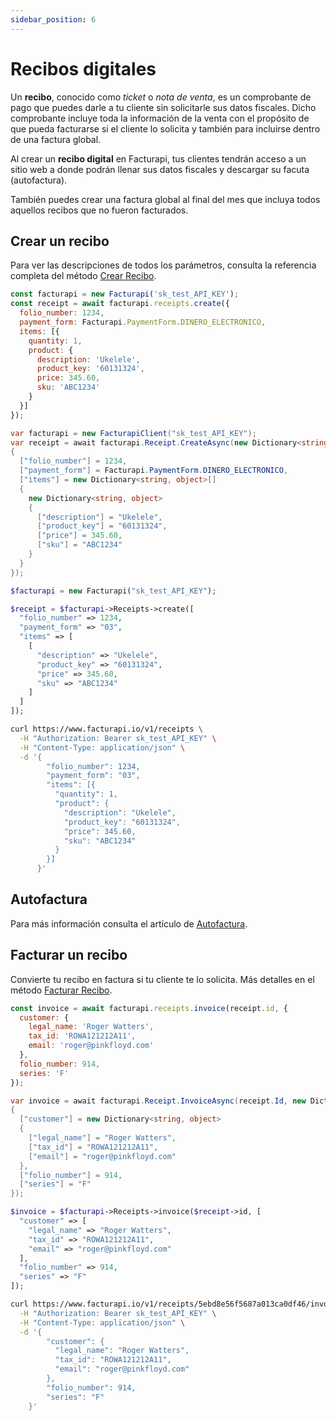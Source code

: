 ```yaml
---
sidebar_position: 6
---
```



# Recibos digitales

Un **recibo**, conocido como _ticket_ o _nota de venta_, es un comprobante de pago que puedes darle a tu
cliente sin solicitarle sus datos fiscales. Dicho comprobante incluye toda
la información de la venta con el propósito de que pueda facturarse si el cliente lo solicita y también para incluirse dentro de una factura global.

Al crear un **recibo digital** en Facturapi, tus clientes tendrán acceso a un sitio web a donde podrán
llenar sus datos fiscales y descargar su facuta (autofactura).

También puedes crear una factura global al final del mes que incluya todos aquellos recibos que no fueron
facturados.

## Crear un recibo

Para ver las descripciones de todos los parámetros, consulta la referencia completa del método
[Crear Recibo](/api/#operation/createReceipt).

<Tabs groupId="codeExamples">
<TabItem value="js" label="Node.js" default>

```javascript
const facturapi = new Facturapi('sk_test_API_KEY');
const receipt = await facturapi.receipts.create({
  folio_number: 1234,
  payment_form: Facturapi.PaymentForm.DINERO_ELECTRONICO,
  items: [{
    quantity: 1,
    product: {
      description: 'Ukelele',
      product_key: '60131324',
      price: 345.60,
      sku: 'ABC1234'
    }
  }]
});
```

</TabItem>
<TabItem value="cs" label="C#">

```csharp
var facturapi = new FacturapiClient("sk_test_API_KEY");
var receipt = await facturapi.Receipt.CreateAsync(new Dictionary<string, object>
{
  ["folio_number"] = 1234,
  ["payment_form"] = Facturapi.PaymentForm.DINERO_ELECTRONICO,
  ["items"] = new Dictionary<string, object>[]
  {
    new Dictionary<string, object>
    {
      ["description"] = "Ukelele",
      ["product_key"] = "60131324",
      ["price"] = 345.60,
      ["sku"] = "ABC1234"
    }
  }
});
```

</TabItem>
<TabItem value="php" label="PHP">

```php
$facturapi = new Facturapi("sk_test_API_KEY");

$receipt = $facturapi->Receipts->create([
  "folio_number" => 1234,
  "payment_form" => "03",
  "items" => [
    [
      "description" => "Ukelele",
      "product_key" => "60131324",
      "price" => 345.60,
      "sku" => "ABC1234"
    ]
  ]
]);
```

</TabItem>
<TabItem value="curl" label="cURL">

```bash
curl https://www.facturapi.io/v1/receipts \
  -H "Authorization: Bearer sk_test_API_KEY" \
  -H "Content-Type: application/json" \
  -d '{
        "folio_number": 1234,
        "payment_form": "03",
        "items": [{
          "quantity": 1,
          "product": {
            "description": "Ukelele",
            "product_key": "60131324",
            "price": 345.60,
            "sku": "ABC1234"
          }
        }]
      }'
```

</TabItem>
</Tabs>

## Autofactura

Para más información consulta el artículo de [Autofactura](/docs/guides/self-invoice).

## Facturar un recibo

Convierte tu recibo en factura si tu cliente te lo solicita. Más detalles en el método [Facturar Recibo](/api/#operation/invoiceReceipt).

<Tabs groupId="codeExamples">
<TabItem value="js" label="Node.js" default>

```javascript
const invoice = await facturapi.receipts.invoice(receipt.id, {
  customer: {
    legal_name: 'Roger Watters',
    tax_id: 'ROWA121212A11',
    email: 'roger@pinkfloyd.com'
  },
  folio_number: 914,
  series: 'F'
});
```

</TabItem>
<TabItem value="cs" label="C#">

```csharp
var invoice = await facturapi.Receipt.InvoiceAsync(receipt.Id, new Dictionary<string, object>
{
  ["customer"] = new Dictionary<string, object>
  {
    ["legal_name"] = "Roger Watters",
    ["tax_id"] = "ROWA121212A11",
    ["email"] = "roger@pinkfloyd.com"
  },
  ["folio_number"] = 914,
  ["series"] = "F"
});
```

</TabItem>
<TabItem value="php" label="PHP">

```php
$invoice = $facturapi->Receipts->invoice($receipt->id, [
  "customer" => [
    "legal_name" => "Roger Watters",
    "tax_id" => "ROWA121212A11",
    "email" => "roger@pinkfloyd.com"
  ],
  "folio_number" => 914,
  "series" => "F"
]);
```

</TabItem>
<TabItem value="curl" label="cURL">

```bash
curl https://www.facturapi.io/v1/receipts/5ebd8e56f5687a013ca0df46/invoice \
  -H "Authorization: Bearer sk_test_API_KEY" \
  -H "Content-Type: application/json" \
  -d '{
        "customer": {
          "legal_name": "Roger Watters",
          "tax_id": "ROWA121212A11",
          "email": "roger@pinkfloyd.com"
        },
        "folio_number": 914,
        "series": "F"
    }'
```

</TabItem>
</Tabs>
